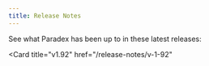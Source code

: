```yaml
---
title: Release Notes
---
```


See what Paradex has been up to in these latest releases: 

<CardGroup cols={2}>
<Card
  title="v1.93"
  href="/release-notes/v-1-93"
>
</Card>

<Card
  title="v1.92"
  href="/release-notes/v-1-92"
>
</Card>
</CardGroup>
